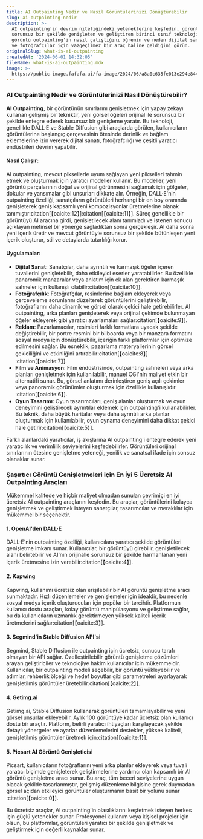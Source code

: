 ```yaml
---
title: AI Outpainting Nedir ve Nasıl Görüntülerinizi Dönüştürebilir
slug: ai-outpainting-nedir
description: >-
  AI outpainting'in devrim niteliğindeki yeteneklerini keşfedin, görüntülerinizi
  sorunsuz bir şekilde genişleten ve geliştiren birinci sınıf teknoloji. AI
  görüntü outpainting'in nasıl çalıştığını öğrenin ve neden dijital sanatçılar
  ve fotoğrafçılar için vazgeçilmez bir araç haline geldiğini görün.
originalSlug: what-is-ai-outpainting
createdAt: '2024-06-01 14:32:05'
fileName: what-is-ai-outpainting.mdx
image: >-
  https://public-image.fafafa.ai/fa-image/2024/06/a8a0c635fe013e294e844f629758c3a5.webp
---
```




### AI Outpainting Nedir ve Görüntülerinizi Nasıl Dönüştürebilir?

**AI Outpainting**, bir görüntünün sınırlarını genişletmek için yapay zekayı kullanan gelişmiş bir tekniktir, yeni görsel öğeleri orijinal ile sorunsuz bir şekilde entegre ederek kusursuz bir genişleme yaratır. Bu teknoloji, genellikle DALL·E ve Stable Diffusion gibi araçlarda görülen, kullanıcıların görüntülerine başlangıç çerçevesinin ötesinde derinlik ve bağlam eklemelerine izin vererek dijital sanatı, fotoğrafçılığı ve çeşitli yaratıcı endüstrileri devrim yapabilir.

#### Nasıl Çalışır:
AI outpainting, mevcut piksellerle uyum sağlayan yeni pikselleri tahmin etmek ve oluşturmak için yaratıcı modeller kullanır. Bu modeller, yeni görüntü parçalarının doğal ve orijinal görünmesini sağlamak için gölgeler, dokular ve yansımalar gibi unsurları dikkate alır. Örneğin, DALL·E'nin outpainting özelliği, sanatçıların görüntüleri herhangi bir en boy oranında genişleterek geniş kapsamlı yeni kompozisyonlar üretmelerine olanak tanımıştır&#8203;:citation[【oaicite:12】]&#8203;&#8203;:citation[【oaicite:11】]&#8203;. Süreç genellikle bir görüntüyü AI aracına girdi, genişletilecek alanı tanımladı ve istenen sonucu açıklayan metinsel bir yönerge sağladıktan sonra gerçekleşir. AI daha sonra yeni içerik üretir ve mevcut görüntüyle sorunsuz bir şekilde bütünleşen yeni içerik oluşturur, stil ve detaylarda tutarlılığı korur.

#### Uygulamalar:
- **Dijital Sanat**: Sanatçılar, daha ayrıntılı ve karmaşık öğeler içeren tuvallerini genişletebilir, daha etkileyici eserler yaratabilirler. Bu özellikle panaromik manzaralar veya anlatım için ek alan gerektiren karmaşık sahneler için kullanışlı olabilir&#8203;:citation[【oaicite:10】]&#8203;.
- **Fotoğrafçılık**: Fotoğrafçılar, resimlerine bağlam ekleyerek veya çerçeveleme sorunlarını düzelterek görüntülerini geliştirebilir, fotoğraflarını daha dinamik ve görsel olarak çekici hale getirebilirler. AI outpainting, arka planları genişleterek veya orijinal çekimde bulunmayan öğeler ekleyerek gibi yaratıcı ayarlamaları sağlar&#8203;:citation[【oaicite:9】]&#8203;.
- **Reklam**: Pazarlamacılar, resimleri farklı formatlara uyacak şekilde değiştirebilir, bir portre resmini bir bilboarda veya bir manzara formatını sosyal medya için dönüştürebilir, içeriğin farklı platformlar için optimize edilmesini sağlar. Bu esneklik, pazarlama materyallerinin görsel çekiciliğini ve etkinliğini artırabilir&#8203;:citation[【oaicite:8】]&#8203;&#8203;:citation[【oaicite:7】]&#8203;.
- **Film ve Animasyon**: Film endüstrisinde, outpainting sahneleri veya arka planları genişletmek için kullanılabilir, manuel CGI'nin maliyet etkin bir alternatifi sunar. Bu, görsel anlatımı derinleştiren geniş açılı çekimler veya panoramik görünümler oluşturmak için özellikle kullanışlıdır&#8203;:citation[【oaicite:6】]&#8203;.
- **Oyun Tasarımı**: Oyun tasarımcıları, geniş alanlar oluşturmak ve oyun deneyimini geliştirecek ayrıntılar eklemek için outpainting'i kullanabilirler. Bu teknik, daha büyük haritalar veya daha ayrıntılı arka planlar oluşturmak için kullanılabilir, oyun oynama deneyimini daha dikkat çekici hale getirir&#8203;:citation[【oaicite:5】]&#8203;.

Farklı alanlardaki yaratıcılar, iş akışlarına AI outpainting'i entegre ederek yeni yaratıcılık ve verimlilik seviyelerini keşfedebilirler. Görüntüleri orijinal sınırlarının ötesine genişletme yeteneği, yenilik ve sanatsal ifade için sonsuz olanaklar sunar.

### Şaşırtıcı Görüntü Genişletmeleri için En İyi 5 Ücretsiz AI Outpainting Araçları

Mükemmel kalitede ve hiçbir maliyet olmadan sunulan çevrimiçi en iyi ücretsiz AI outpainting araçlarını keşfedin. Bu araçlar, görüntülerini kolayca genişletmek ve geliştirmek isteyen sanatçılar, tasarımcılar ve meraklılar için mükemmel bir seçenektir.

#### 1. OpenAI'den DALL·E
DALL·E'nin outpainting özelliği, kullanıcılara yaratıcı şekilde görüntüleri genişletme imkanı sunar. Kullanıcılar, bir görüntüyü girebilir, genişletilecek alanı belirtebilir ve AI'nın orijinalle sorunsuz bir şekilde harmanlanan yeni içerik üretmesine izin verebilir&#8203;:citation[【oaicite:4】]&#8203;.

#### 2. Kapwing
Kapwing, kullanımı ücretsiz olan erişilebilir bir AI görüntü genişletme aracı sunmaktadır. Hızlı düzenlemeler ve genişlemeler için idealdir, bu nedenle sosyal medya içerik oluşturucuları için popüler bir tercihtir. Platformun kullanıcı dostu araçları, kolay görüntü manipülasyonu ve geliştirme sağlar, bu da kullanıcıların uzmanlık gerektirmeyen yüksek kaliteli içerik üretmelerini sağlar&#8203;:citation[【oaicite:3】]&#8203;.

#### 3. Segmind'in Stable Diffusion API'si
Segmind, Stable Diffusion ile outpainting için ücretsiz, sunucu tarafı olmayan bir API sağlar. Özelleştirilebilir görüntü genişletme çözümleri arayan geliştiriciler ve teknolojiye hakim kullanıcılar için mükemmeldir. Kullanıcılar, bir outpainting modeli seçebilir, bir görüntü yükleyebilir ve adımlar, rehberlik ölçeği ve hedef boyutlar gibi parametreleri ayarlayarak genişletilmiş görüntüler üretebilir&#8203;:citation[【oaicite:2】]&#8203;.

#### 4. Getimg.ai
Getimg.ai, Stable Diffusion kullanarak görüntüleri tamamlayabilir ve yeni görsel unsurlar ekleyebilir. Aylık 100 görüntüye kadar ücretsiz olan kullanıcı dostu bir araçtır. Platform, belirli yaratıcı ihtiyaçları karşılayacak şekilde detaylı yönergeler ve ayarlar düzenlemelerini destekler, yüksek kaliteli, genişletilmiş görüntüler üretmek için&#8203;:citation[【oaicite:1】]&#8203;.

#### 5. Picsart AI Görüntü Genişleticisi
Picsart, kullanıcıların fotoğraflarını yeni arka planlar ekleyerek veya tuvali yaratıcı biçimde genişleterek geliştirmelerine yardımcı olan kapsamlı bir AI görüntü genişletme aracı sunar. Bu araç, tüm beceri seviyelerine uygun olacak şekilde tasarlanmıştır, gelişmiş düzenleme bilgisine gerek duymadan görsel açıdan etkileyici görüntüler oluşturmanın basit bir yolunu sunar&#8203;:citation[【oaicite:0】]&#8203;.

Bu ücretsiz araçlar, AI outpainting'in olasılıklarını keşfetmek isteyen herkes için güçlü yetenekler sunar. Profesyonel kullanım veya kişisel projeler için olsun, bu platformlar, görüntüleri yaratıcı bir şekilde genişletmek ve geliştirmek için değerli kaynaklar sunar.